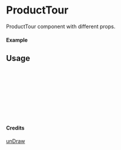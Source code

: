 
<Meta of={ProductTour} title="unDraw/ProductTour" />

# ProductTour

ProductTour component with different props.

#### Example

<Canvas of={ProductTour.Primary} />

## Usage

```ts
import { ProductTour } from "yadl-ui";

const Example = () => {
  return (
      <ProductTour />
  );
};

export default Example;
```

#### Credits
[unDraw](https://undraw.co/illustrations)

